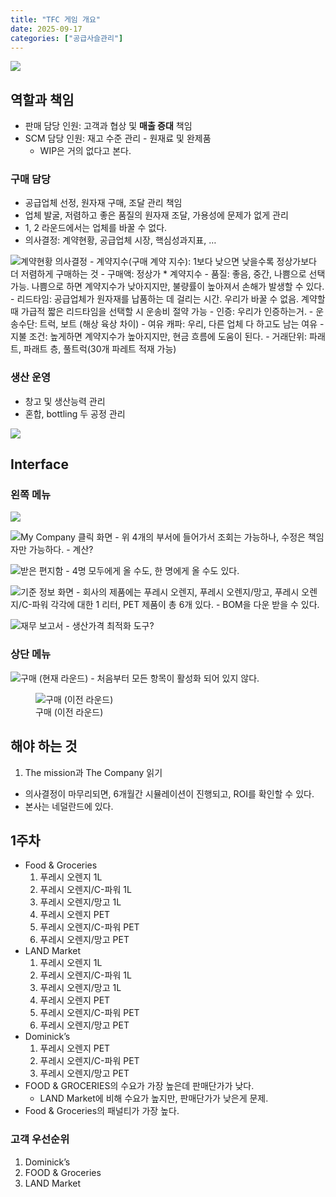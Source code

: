 ```yaml
---
title: "TFC 게임 개요"
date: 2025-09-17
categories: ["공급사슬관리"]
---
```


![](/img/stat-thumb.jpg){.post-thumbnail}

## 역할과 책임

- 판매 담당 인원: 고객과 협상 및 **매출 증대** 책임
- SCM 담당 인원: 재고 수준 관리 - 원재료 및 완제품
    - WIP은 거의 없다고 본다.

### 구매 담당

- 공급업체 선정, 원자재 구매, 조달 관리 책임
- 업체 발굴, 저렴하고 좋은 품질의 원자재 조달, 가용성에 문제가 없게 관리
- 1, 2 라운드에서는 업체를 바꿀 수 없다.
- 의사결정: 계약현황, 공급업체 시장, 핵심성과지표, ...

![계약현황 의사결정](img/2025-09-17-18-13-13.png)
    - 계약지수(구매 계약 지수): 1보다 낮으면 낮을수록 정상가보다 더 저렴하게 구매하는 것
        - 구매액: 정상가 * 계약지수
    - 품질: 좋음, 중간, 나쁨으로 선택 가능. 나쁨으로 하면 계약지수가 낮아지지만, 불량률이 높아져서 손해가 발생할 수 있다.
    - 리드타임: 공급업체가 원자재를 납품하는 데 걸리는 시간. 우리가 바꿀 수 없음. 계약할 때 가급적 짧은 리드타임을 선택할 시 운송비 절약 가능
    - 인증: 우리가 인증하는거.
    - 운송수단: 트럭, 보트 (해상 육상 차이)
    - 여유 캐파: 우리, 다른 업체 다 하고도 남는 여유
    - 지불 조건: 높게하면 계약지수가 높아지지만, 현금 흐름에 도움이 된다.
    - 거래단위: 파래트, 파래트 층, 풀트럭(30개 파레트 적재 가능)

### 생산 운영

- 창고 및 생산능력 관리
- 혼합, bottling 두 공정 관리


![](img/2025-09-17-17-34-07.png)

## Interface

### 왼쪽 메뉴

![](img/2025-09-17-17-43-43.png)

![My Company 클릭 화면](img/2025-09-17-17-44-29.png)
    - 위 4개의 부서에 들어가서 조회는 가능하나, 수정은 책임자만 가능하다.
    - 계산?

![받은 편지함](img/2025-09-17-17-46-36.png)
    - 4명 모두에게 올 수도, 한 명에게 올 수도 있다.

![기준 정보 화면](img/2025-09-17-17-47-35.png)
    - 회사의 제품에는 푸레시 오렌지, 푸레시 오렌지/망고, 푸레시 오렌지/C-파워 각각에 대한 1 리터, PET 제품이 총 6개 있다.
    - BOM을 다운 받을 수 있다.

![재무 보고서](img/2025-09-17-17-53-00.png)
- 생산가격 최적화 도구?

### 상단 메뉴

![구매 (현재 라운드)](img/2025-09-17-17-54-53.png)
    - 처음부터 모든 항목이 활성화 되어 있지 않다.

![구매 (이전 라운드)](img/2025-09-17-17-56-30.png)

## 해야 하는 것

1. The mission과 The Company 읽기

- 의사결정이 마무리되면, 6개월간 시뮬레이션이 진행되고, ROI를 확인할 수 있다.
- 본사는 네덜란드에 있다.

## 1주차

- Food & Groceries
    1. 푸레시 오렌지 1L
    1. 푸레시 오렌지/C-파워 1L
    1. 푸레시 오렌지/망고 1L
    1. 푸레시 오렌지 PET
    1. 푸레시 오렌지/C-파워 PET
    1. 푸레시 오렌지/망고 PET
- LAND Market
    1. 푸레시 오렌지 1L
    1. 푸레시 오렌지/C-파워 1L
    1. 푸레시 오렌지/망고 1L
    1. 푸레시 오렌지 PET
    1. 푸레시 오렌지/C-파워 PET
    1. 푸레시 오렌지/망고 PET
- Dominick's
    1. 푸레시 오렌지 PET
    1. 푸레시 오렌지/C-파워 PET
    1. 푸레시 오렌지/망고 PET


- FOOD & GROCERIES의 수요가 가장 높은데 판매단가가 낮다.
    - LAND Market에 비해 수요가 높지만, 판매단가가 낮은게 문제.
- Food & Groceries의 패널티가 가장 높다.


### 고객 우선순위

1. Dominick's
1. FOOD & Groceries
1. LAND Market
